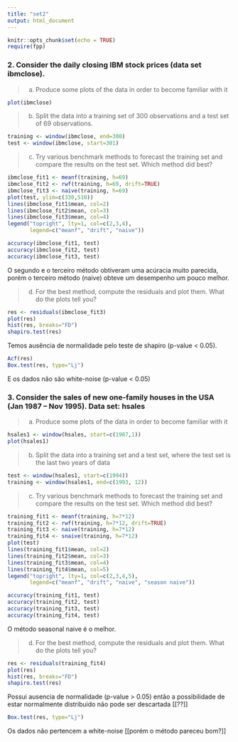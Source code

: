 ```yaml
---
title: "set2"
output: html_document
---
```


```r
knitr::opts_chunk$set(echo = TRUE)
require(fpp)
```

### 2. Consider the daily closing IBM stock prices (data set ibmclose).

> (a) Produce some plots of the data in order to become familiar with it

```r
plot(ibmclose)
```

> (b) Split the data into a training set of 300 observations and a test set of 69 observations.

```r
training <- window(ibmclose, end=300)
test <- window(ibmclose, start=301)
```

> (c) Try various benchmark methods to forecast the training set and compare the results on the
test set. Which method did best?

```r
ibmclose_fit1 <- meanf(training, h=69)
ibmclose_fit2 <- rwf(training, h=69, drift=TRUE)
ibmclose_fit3 <- naive(training, h=69)
plot(test, ylim=c(330,510))
lines(ibmclose_fit1$mean, col=2)
lines(ibmclose_fit2$mean, col=3)
lines(ibmclose_fit3$mean, col=4)
legend("topright", lty=1, col=c(2,3,4),
       legend=c("meanf", "drift", "naive"))

accuracy(ibmclose_fit1, test)
accuracy(ibmclose_fit2, test)
accuracy(ibmclose_fit3, test)
```

O segundo e o terceiro método obtiveram uma acúracia muito parecida, porém o terceiro método (naive) obteve um desempenho um pouco melhor.

> d) For the best method, compute the residuals and plot them. What do the plots tell you?

```r
res <- residuals(ibmclose_fit3)
plot(res)
hist(res, breaks="FD")
shapiro.test(res)
```

Temos ausência de normalidade pelo teste de shapiro (p-value < 0.05).

```r
Acf(res)
Box.test(res, type="Lj")
```

E os dados não são white-noise (p-value < 0.05)

### 3. Consider the sales of new one-family houses in the USA (Jan 1987 – Nov 1995). Data set: hsales

> (a) Produce some plots of the data in order to become familiar with it

```r
hsales1 <- window(hsales, start=c(1987,1))
plot(hsales1)
```

> (b) Split the data into a training set and a test set, where the test set is the last two years of data

```r
test <- window(hsales1, start=c(1994))
training <- window(hsales1, end=c(1993, 12))
```

> (c) Try various benchmark methods to forecast the training set and compare the results on the
test set. Which method did best?

```r
training_fit1 <- meanf(training, h=7*12)
training_fit2 <- rwf(training, h=7*12, drift=TRUE)
training_fit3 <- naive(training, h=7*12)
training_fit4 <- snaive(training, h=7*12)
plot(test)
lines(training_fit1$mean, col=2)
lines(training_fit2$mean, col=3)
lines(training_fit3$mean, col=4)
lines(training_fit4$mean, col=5)
legend("topright", lty=1, col=c(2,3,4,5),
       legend=c("meanf", "drift", "naive", "season naive"))

accuracy(training_fit1, test)
accuracy(training_fit2, test)
accuracy(training_fit3, test)
accuracy(training_fit4, test)
```

O método seasonal naive é o melhor.

> (d) For the best method, compute the residuals and plot them. What do the plots tell you?

```r
res <- residuals(training_fit4)
plot(res)
hist(res, breaks="FD")
shapiro.test(res)
``` 

Possui ausencia de normalidade (p-value > 0.05) então a possibilidade de estar normalmente distribuido não pode ser descartada 
[[??]]

```r
Box.test(res, type="Lj")
```

Os dados não pertencem a white-noise
[[porém o método pareceu bom?]]